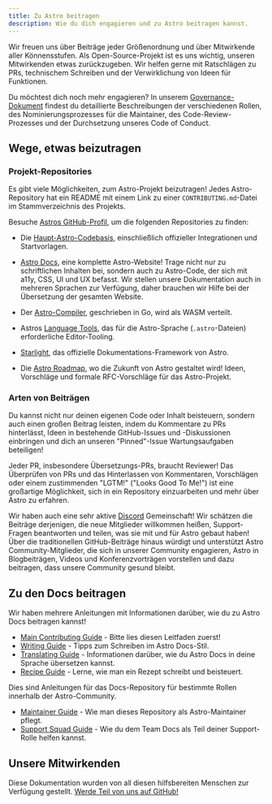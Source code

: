 ```yaml
---
title: Zu Astro beitragen
description: Wie du dich engagieren und zu Astro beitragen kannst. 
---
```


Wir freuen uns über Beiträge jeder Größenordnung und über Mitwirkende aller Könnensstufen. Als Open-Source-Projekt ist es uns wichtig, unseren Mitwirkenden etwas zurückzugeben. Wir helfen gerne mit Ratschlägen zu PRs, technischem Schreiben und der Verwirklichung von Ideen für Funktionen.

Du möchtest dich noch mehr engagieren? In unserem [Governance-Dokument](https://github.com/withastro/.github/blob/main/GOVERNANCE.md) findest du detaillierte Beschreibungen der verschiedenen Rollen, des Nominierungsprozesses für die Maintainer, des Code-Review-Prozesses und der Durchsetzung unseres Code of Conduct.

## Wege, etwas beizutragen

### Projekt-Repositories

Es gibt viele Möglichkeiten, zum Astro-Projekt beizutragen! Jedes Astro-Repository hat ein README mit einem Link zu einer `CONTRIBUTING.md`-Datei im Stammverzeichnis des Projekts.

Besuche [Astros GitHub-Profil](https://github.com/withastro), um die folgenden Repositories zu finden:

- Die [Haupt-Astro-Codebasis](https://github.com/withastro/astro), einschließlich offizieller Integrationen und Startvorlagen.

- [Astro Docs](https://github.com/withastro/docs), eine komplette Astro-Website! Trage nicht nur zu schriftlichen Inhalten bei, sondern auch zu Astro-Code, der sich mit a11y, CSS, UI und UX befasst. Wir stellen unsere Dokumentation auch in mehreren Sprachen zur Verfügung, daher brauchen wir Hilfe bei der Übersetzung der gesamten Website.

- Der [Astro-Compiler](https://github.com/withastro/compiler), geschrieben in Go, wird als WASM verteilt.

- Astros [Language Tools](https://github.com/withastro/language-tools), das für die Astro-Sprache  (`.astro`-Dateien) erforderliche Editor-Tooling.

- [Starlight](https://github.com/withastro/starlight), das offizielle Dokumentations-Framework von Astro.

- Die [Astro Roadmap](https://github.com/withastro/roadmap), wo die Zukunft von Astro gestaltet wird! Ideen, Vorschläge und formale RFC-Vorschläge für das Astro-Projekt.

### Arten von Beiträgen

Du kannst nicht nur deinen eigenen Code oder Inhalt beisteuern, sondern auch einen großen Beitrag leisten, indem du Kommentare zu PRs hinterlässt, Ideen in bestehende GitHub-Issues und -Diskussionen einbringen und dich an unseren "Pinned"-Issue Wartungsaufgaben beteiligen!

Jeder PR, insbesondere Übersetzungs-PRs, braucht Reviewer! Das Überprüfen von PRs und das Hinterlassen von Kommentaren, Vorschlägen oder einem zustimmenden "LGTM!" ("Looks Good To Me!") ist eine großartige Möglichkeit, sich in ein Repository einzuarbeiten und mehr über Astro zu erfahren.

Wir haben auch eine sehr aktive [Discord](https://astro.build/chat) Gemeinschaft! Wir schätzen die Beiträge derjenigen, die neue Mitglieder willkommen heißen, Support-Fragen beantworten und teilen, was sie mit und für Astro gebaut haben! Über die traditionellen GitHub-Beiträge hinaus würdigt und unterstützt Astro Community-Mitglieder, die sich in unserer Community engagieren, Astro in Blogbeiträgen, Videos und Konferenzvorträgen vorstellen und dazu beitragen, dass unsere Community gesund bleibt.

## Zu den Docs beitragen

Wir haben mehrere Anleitungen mit Informationen darüber, wie du zu Astro Docs beitragen kannst!

- [Main Contributing Guide](https://github.com/withastro/docs/blob/main/CONTRIBUTING.md) - Bitte lies diesen Leitfaden zuerst!
- [Writing Guide](https://github.com/withastro/docs/blob/main/contributor-guides/writing-and-style-guide.md) - Tipps zum Schreiben im Astro Docs-Stil.
- [Translating Guide](https://github.com/withastro/docs/blob/main/contributor-guides/translating-astro-docs.md) - Informationen darüber, wie du Astro Docs in deine Sprache übersetzen kannst.
- [Recipe Guide](https://github.com/withastro/docs/blob/main/contributor-guides/submitting-a-recipe.md) - Lerne, wie man ein Rezept schreibt und beisteuert.

Dies sind Anleitungen für das Docs-Repository für bestimmte Rollen innerhalb der Astro-Community.
- [Maintainer Guide](https://github.com/withastro/docs/blob/main/contributor-guides/astro-maintainers-guide-to-docs.md) - Wie man dieses Repository als Astro-Maintainer pflegt.
- [Support Squad Guide](https://github.com/withastro/docs/blob/main/contributor-guides/support-squad-guide-to-docs.md) - Wie du dem Team Docs als Teil deiner Support-Rolle helfen kannst.

## Unsere Mitwirkenden

Diese Dokumentation wurden von all diesen hilfsbereiten Menschen zur Verfügung gestellt. [Werde Teil von uns auf GitHub!](https://github.com/withastro/docs)

<ContributorList githubRepo="withastro/docs" />

